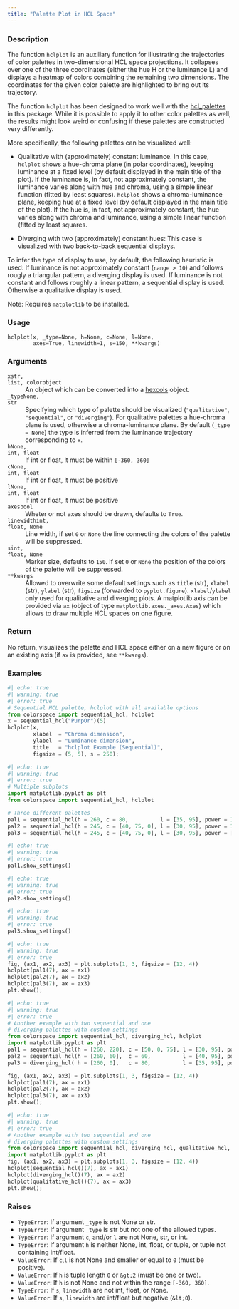 ```yaml
---
title: "Palette Plot in HCL Space"
---
```


### Description

The function `hclplot` is an auxiliary function for illustrating
the trajectories of color palettes in two-dimensional HCL space
projections. It collapses over one of the three coordinates
(either the hue H or the luminance L) and displays a heatmap of
colors combining the remaining two dimensions. The coordinates for
the given color palette are highlighted to bring out its
trajectory.

The function `hclplot` has been designed to work well with the
[hcl_palettes](colorspace.hcl_palettes.hcl_palettes.qmd)
in this package. While it is possible to apply it
to other color palettes as well, the results might look weird or
confusing if these palettes are constructed very differently.

More specifically, the following palettes can be visualized well:

* Qualitative with (approximately) constant luminance. In this
  case, `hclplot` shows a hue-chroma plane (in polar
  coordinates), keeping luminance at a fixed level (by default
  displayed in the main title of the plot). If the luminance
  is, in fact, not approximately constant, the luminance varies
  along with hue and chroma, using a simple linear function
  (fitted by least squares). `hclplot` shows a
  chroma-luminance plane, keeping hue at a fixed level (by
  default displayed in the main title of the plot). If the hue
  is, in fact, not approximately constant, the hue varies along
  with chroma and luminance, using a simple linear function
  (fitted by least squares.

* Diverging with two (approximately) constant hues: This case
  is visualized with two back-to-back sequential displays.

To infer the type of display to use, by default, the following
heuristic is used: If luminance is not approximately constant
(`range > 10`) and follows rougly a triangular pattern, a diverging
display is used. If luminance is not constant and follows roughly
a linear pattern, a sequential display is used. Otherwise a
qualitative display is used.

Note: Requires `matplotlib` to be installed.

### Usage

<pre><code class='language-python'>hclplot(x, _type=None, h=None, c=None, l=None,<br/>        axes=True, linewidth=1, s=150, **kwargs)</code></pre>

### Arguments

<dl class="pyp-list param-list">
  <dt style = "white-space: nowrap; font-family: monospace; vertical-align: top">
   <code id="colorspace.hclplot.hclplot:x">x</code><code class="argument-class">str, list, colorobject</code>
  </dt>
 <dd>An object which can be converted into
a [hexcols](colorspace.colorlib.hexcols.qmd) object.</dd>
  <dt style = "white-space: nowrap; font-family: monospace; vertical-align: top">
   <code id="colorspace.hclplot.hclplot:_type">_type</code><code class="argument-class">None, str</code>
  </dt>
 <dd>Specifying which type of palette should be
visualized (`"qualitative"`, `"sequential"`, or `"diverging"`). For
qualitative palettes a hue-chroma plane is used, otherwise a
chroma-luminance plane. By default (`_type = None`) the type is
inferred from the luminance trajectory corresponding to `x`.</dd>
  <dt style = "white-space: nowrap; font-family: monospace; vertical-align: top">
   <code id="colorspace.hclplot.hclplot:h">h</code><code class="argument-class">None, int, float</code>
  </dt>
 <dd>If int or float, it must be within `[-360, 360]`</dd>
  <dt style = "white-space: nowrap; font-family: monospace; vertical-align: top">
   <code id="colorspace.hclplot.hclplot:c">c</code><code class="argument-class">None, int, float</code>
  </dt>
 <dd>If int or float, it must be positive</dd>
  <dt style = "white-space: nowrap; font-family: monospace; vertical-align: top">
   <code id="colorspace.hclplot.hclplot:l">l</code><code class="argument-class">None, int, float</code>
  </dt>
 <dd>If int or float, it must be positive</dd>
  <dt style = "white-space: nowrap; font-family: monospace; vertical-align: top">
   <code id="colorspace.hclplot.hclplot:axes">axes</code><code class="argument-class">bool</code>
  </dt>
 <dd>Wheter or not axes should be drawn, defaults to `True`.</dd>
  <dt style = "white-space: nowrap; font-family: monospace; vertical-align: top">
   <code id="colorspace.hclplot.hclplot:linewidth">linewidth</code><code class="argument-class">int, float, None</code>
  </dt>
 <dd>Line width, if set `0` or `None` the line connecting
the colors of the palette will be suppressed.</dd>
  <dt style = "white-space: nowrap; font-family: monospace; vertical-align: top">
   <code id="colorspace.hclplot.hclplot:s">s</code><code class="argument-class">int, float, None</code>
  </dt>
 <dd>Marker size, defaults to `150`. If set `0` or `None` the
position of the colors of the palette will be suppressed.</dd>
  <dt style = "white-space: nowrap; font-family: monospace; vertical-align: top">
   <code id="colorspace.hclplot.hclplot:**kwargs">**kwargs</code>
  </dt>
 <dd>Allowed to overwrite some default settings such as
`title` (str), `xlabel` (str), `ylabel` (str), `figsize` (forwarded
to `pyplot.figure`). `xlabel`/`ylabel` only used for qualitative
and diverging plots. A matplotlib axis can be provided via `ax`
(object of type `matplotlib.axes._axes.Axes`) which allows to draw
multiple HCL spaces on one figure.</dd>
</dl>

### Return

No return, visualizes the palette and HCL space either on a new
figure or on an existing axis (if `ax` is provided, see `**kwargs`).

### Examples

```python
#| echo: true
#| warning: true
#| error: true
# Sequential HCL palette, hclplot with all available options
from colorspace import sequential_hcl, hclplot
x = sequential_hcl("PurpOr")(5)
hclplot(x,
        xlabel  = "Chroma dimension",
        ylabel  = "Luminance dimension",
        title   = "hclplot Example (Sequential)",
        figsize = (5, 5), s = 250);
```

```python
#| echo: true
#| warning: true
#| error: true
# Multiple subplots
import matplotlib.pyplot as plt 
from colorspace import sequential_hcl, hclplot

# Three different palettes  
pal1 = sequential_hcl(h = 260, c = 80,          l = [35, 95], power = 1)
pal2 = sequential_hcl(h = 245, c = [40, 75, 0], l = [30, 95], power = 1)
pal3 = sequential_hcl(h = 245, c = [40, 75, 0], l = [30, 95], power = [0.8, 1.4])
```

```python
#| echo: true
#| warning: true
#| error: true
pal1.show_settings()
```

```python
#| echo: true
#| warning: true
#| error: true
pal2.show_settings()
```

```python
#| echo: true
#| warning: true
#| error: true
pal3.show_settings()

```

```python
#| echo: true
#| warning: true
#| error: true
fig, (ax1, ax2, ax3) = plt.subplots(1, 3, figsize = (12, 4))
hclplot(pal1(7), ax = ax1)            
hclplot(pal2(7), ax = ax2) 
hclplot(pal3(7), ax = ax3) 
plt.show();
```

```python
#| echo: true
#| warning: true
#| error: true
# Another example with two sequential and one
# diverging palettes with custom settings
from colorspace import sequential_hcl, diverging_hcl, hclplot
import matplotlib.pyplot as plt
pal1 = sequential_hcl(h = [260, 220], c = [50, 0, 75], l = [30, 95], power = 1)       
pal2 = sequential_hcl(h = [260, 60],  c = 60,          l = [40, 95], power = 1)  
pal3 = diverging_hcl( h = [260, 0],   c = 80,          l = [35, 95], power = 1)  

fig, (ax1, ax2, ax3) = plt.subplots(1, 3, figsize = (12, 4))
hclplot(pal1(7), ax = ax1)
hclplot(pal2(7), ax = ax2)
hclplot(pal3(7), ax = ax3)
plt.show();
```

```python
#| echo: true
#| warning: true
#| error: true
# Another example with two sequential and one
# diverging palettes with custom settings
from colorspace import sequential_hcl, diverging_hcl, qualitative_hcl, hclplot
import matplotlib.pyplot as plt
fig, (ax1, ax2, ax3) = plt.subplots(1, 3, figsize = (12, 4))
hclplot(sequential_hcl()(7), ax = ax1)
hclplot(diverging_hcl()(7), ax = ax2)
hclplot(qualitative_hcl()(7), ax = ax3)
plt.show();
```




### Raises

<ul class="python-raises">
<li><code class="text-warning">TypeError</code>: If argument `_type` is not None or str.
<li><code class="text-warning">TypeError</code>: If argument `_type` is str but not one of the allowed types.
<li><code class="text-warning">TypeError</code>: If argument `c`, and/or `l` are not None, str, or int.
<li><code class="text-warning">TypeError</code>: If argument `h` is neither None, int, float, or tuple, or tuple
not containing int/float.
<li><code class="text-warning">ValueError</code>: If `c`,`l` is not None and smaller or equal to `0` (must be positive).
<li><code class="text-warning">ValueError</code>: If `h` is tuple length `0` or `&gt;2` (must be one or two).
<li><code class="text-warning">ValueError</code>: If `h` is not None and not within the range `[-360, 360]`.
<li><code class="text-warning">TypeError</code>: If `s`, `linewidth` are not int, float, or None.
<li><code class="text-warning">ValueError</code>: If `s`, `linewidth` are int/float but negative (`&lt;0`).
</ul>

